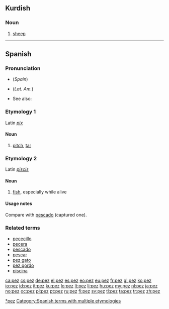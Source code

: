 {{also|Pez}}
==Kurdish==

===Noun===
{{ku-noun}}

# [[sheep]]


----

==Spanish==
===Pronunciation===
* {{IPA|/peθ/|lang=es}} (''Spain'')
* {{IPA|/pes/|lang=es}} (''Lat. Am.'')
* See also: {{l|es|paz}}

===Etymology 1===
Latin ''[[pix#Latin|pix]]''

====Noun====
{{es-noun-f|pl=peces}}

# [[pitch]], [[tar]]

===Etymology 2===
Latin ''[[piscis]]''

====Noun====
{{es-noun-m|pl=peces}}

# [[fish]], especially while alive

====Usage notes====
Compare with [[pescado]] (captured one).

===Related terms===
* [[pececillo]]
* [[pecera]]
* [[pescado]]
* [[pescar]]
* [[pez gato]]
* [[pez gordo]]
* [[piscina]]

[[Category:es:Fish|*pez]]
[[Category:Spanish terms with multiple etymologies]]

[[ca:pez]]
[[cs:pez]]
[[de:pez]]
[[el:pez]]
[[es:pez]]
[[eo:pez]]
[[eu:pez]]
[[fr:pez]]
[[gl:pez]]
[[ko:pez]]
[[io:pez]]
[[id:pez]]
[[it:pez]]
[[ku:pez]]
[[lo:pez]]
[[lt:pez]]
[[li:pez]]
[[hu:pez]]
[[my:pez]]
[[nl:pez]]
[[ja:pez]]
[[no:pez]]
[[oc:pez]]
[[pl:pez]]
[[pt:pez]]
[[ru:pez]]
[[fi:pez]]
[[sv:pez]]
[[tl:pez]]
[[ta:pez]]
[[tr:pez]]
[[zh:pez]]